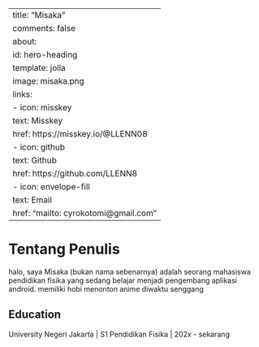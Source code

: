 
---
title: "Misaka"
comments: false
about:
  id: hero-heading
  template: jolla
  image: misaka.png
  links:
    - icon: misskey
      text: Misskey
      href: https://misskey.io/@LLENN08
    - icon: github
      text: Github
      href: https://github.com/LLENN8
    - icon: envelope-fill
      text: Email
      href: "mailto: cyrokotomi@gmail.com"
---
# Tentang Penulis

:::{#hero-heading}
halo, saya Misaka (bukan nama sebenarnya) adalah seorang mahasiswa pendidikan fisika yang sedang belajar menjadi pengembang aplikasi android. memiliki hobi menonton anime diwaktu senggang

## Education

University Negeri Jakarta | S1 Pendidikan Fisika | 202x - sekarang

:::

